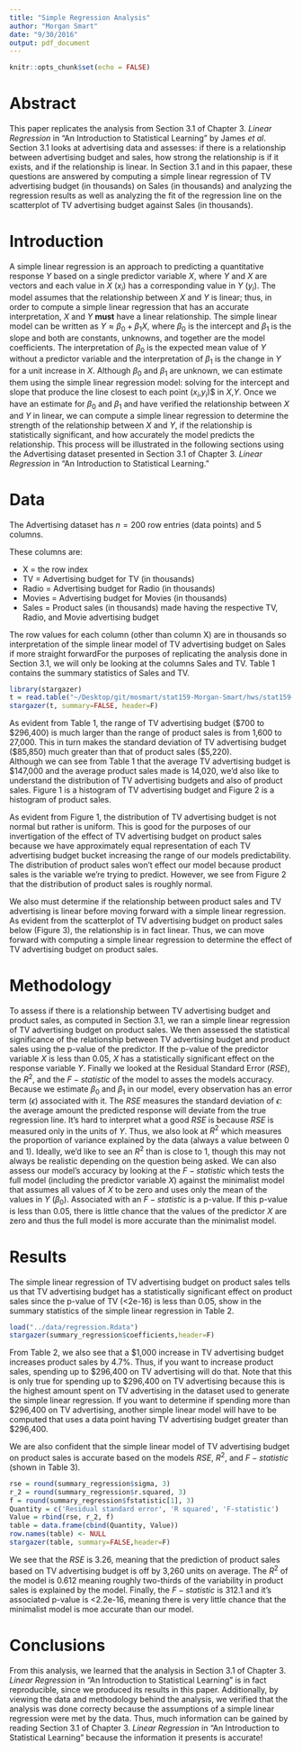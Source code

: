 ```yaml
---
title: "Simple Regression Analysis"
author: "Morgan Smart"
date: "9/30/2016"
output: pdf_document
---
```


```r
knitr::opts_chunk$set(echo = FALSE)
```

# Abstract
This paper replicates the analysis from Section 3.1 of Chapter 3. *Linear Regression* in "An Introduction to Statistical Learning" by James *et al*. Section 3.1 looks at advertising data and assesses: if there is a relationship between advertising budget and sales, how strong the relationship is if it exists, and if the relationship is linear. In Section 3.1 and in this papaer, these questions are answered by computing a simple linear regression of TV advertising budget (in thousands) on Sales (in thousands) and analyzing the regression results as well as analyzing the fit of the regression line on the scatterplot of TV advertising budget against Sales (in thousands).

# Introduction
A simple linear regression is an approach to predicting a quantitative response $Y$ based on a single predictor variable $X$, where $Y$ and $X$ are vectors and each value in $X$ ($x_i$) has a corresponding value in $Y$ ($y_i$). The model assumes that the relationship between $X$ and $Y$ is linear; thus, in order to compute a simple linear regression that has an accurate interpretation, $X$ and $Y$ **must** have a linear relationship. The simple linear model can be written as $Y \approx \beta_0 + \beta_1X$, where $\beta_0$ is the intercept and $\beta_1$ is the slope and both are constants, unknowns, and together are the model coefficients. The interpretation of $\beta_0$ is the expected mean value of $Y$ without a predictor variable and the interpretation of $\beta_1$ is the change in $Y$ for a unit increase in $X$. Although $\beta_0$ and $\beta_1$ are unknown, we can estimate them using the simple linear regression model: solving for the intercept and slope that produce the line closest to each point ($x_i$,$y_i$)$ in $X$,$Y$. Once we have an estimate for $\beta_0$ and $\beta_1$ and have verified the relationship between $X$ and $Y$ in linear, we can compute a simple linear regression to determine the strength of the relationship between $X$ and $Y$, if the relationship is statistically significant, and how accurately the model predicts the relationship. This process will be illustrated in the following sections using the Advertising dataset presented in Section 3.1 of Chapter 3. *Linear Regression* in "An Introduction to Statistical Learning."

# Data
The Advertising dataset has $n = 200$ row entries (data points) and 5 columns. 

These columns are:

  * X = the row index
  * TV = Advertising budget for TV (in thousands)
  * Radio = Advertising budget for Radio (in thousands)
  * Movies = Advertising budget for Movies (in thousands)
  * Sales = Product sales (in thousands) made having the respective TV, Radio, and Movie advertising budget

The row values for each column (other than column X) are in thousands so interpretation of the simple linear model of TV advertising budget on Sales if more straight forwardFor the purposes of replicating the analysis done in Section 3.1, we will only be looking at the columns Sales and TV. Table 1 contains the summary statistics of Sales and TV.
```r
library(stargazer)
t = read.table("~/Desktop/git/mosmart/stat159-Morgan-Smart/hws/stat159-fall2016-hw02/data/eda-output.txt", sep="\t", header=T)
stargazer(t, summary=FALSE, header=F)
```
As evident from Table 1, the range of TV advertising budget ($700 to $296,400) is much larger than the range of product sales is from 1,600 to 27,000. This in turn makes the standard deviation of TV advertising budget ($85,850) much greater than that of product sales ($5,220).  
Although we can see from Table 1 that the average TV advertising budget is $147,000 and the average product sales made is 14,020, we'd also like to understand the distribution of TV advertising budgets and also of product sales. Figure 1 is a histogram of TV advertising budget and Figure 2 is a histogram of product sales.

\begin{figure}[h]
\centering
\begin{minipage}{.5\textwidth}
  \centering
  \includegraphics[width=.75\textwidth]{../images/histogram-tv.png}
  \caption{TV Ad Budget Histogram}
\end{minipage}%
\begin{minipage}{.5\textwidth}
  \centering
  \includegraphics[width=.75\textwidth]{../images/histogram-sales.png}
  \caption{Product Sales Histogram}
\end{minipage}
\end{figure}

As evident from Figure 1, the distribution of TV advertising budget is not normal but rather is uniform. This is good for the purposes of our invertigation of the effect of TV advertising budget on product sales because we have approximately equal representation of each TV advertising budget bucket increasing the range of our models predictability. The distribution of product sales won't effect our model because product sales is the variable we're trying to predict. However, we see from Figure 2 that the distribution of product sales is roughly normal.

We also must determine if the relationship between product sales and TV advertising is linear before moving forward with a simple linear regression. As evident from the scatterplot of TV advertising budget on product sales below (Figure 3), the relationship is in fact linear. Thus, we can move forward with computing a simple linear regression to determine the effect of TV advertising budget on product sales.

\begin{figure}[h]
\caption{Scatterplot of TV vs Sales with Regression Line}
\centering
\includegraphics[width=0.5\textwidth]{../images/scatterplot-tv-sales.png}
\end{figure}

# Methodology
To assess if there is a relationship between TV advertising budget and product sales, as computed in Section 3.1, we ran a simple linear regression of TV advertising budget on product sales. We then assessed the statistical significance of the relationship between TV advertising budget and product sales using the p-value of the predictor. If the p-value of the predictor variable $X$ is less than 0.05, $X$ has a statistically significant effect on the response variable $Y$. Finally we looked at the Residual Standard Error ($RSE$), the $R^2$, and the $F-statistic$ of the model to asses the models accuracy. Because we estimate $\beta_0$ and $\beta_1$ in our model, every observation has an error term ($\epsilon$) associated with it. The $RSE$ measures the standard deviation of $\epsilon$: the average amount the predicted response will deviate from the true regression line. It's hard to interpret what a good $RSE$ is because $RSE$ is measured only in the units of $Y$. Thus, we also look at $R^2$ which measures the proportion of variance explained by the data (always a value between 0 and 1). Ideally, we'd like to see an $R^2$ than is close to 1, though this may not always be realistic depending on the question being asked. We can also assess our model's accuracy by looking at the $F-statistic$ which tests the full model (including the predictor variable $X$) against the minimalist model that assumes all values of $X$ to be zero and uses only the mean of the values in $Y$ ($\beta_0$). Associated with an $F-statistic$ is a p-value. If this p-value is less than 0.05, there is little chance that the values of the predictor $X$ are zero and thus the full model is more accurate than the minimalist model.

# Results
The simple linear regression of TV advertising budget on product sales tells us that TV advertising budget has a statistically significant effect on product sales since the p-value of TV (<2e-16) is less than 0.05, show in the summary statistics of the simple linear regression in Table 2. 
```r
load("../data/regression.Rdata")
stargazer(summary_regression$coefficients,header=F)
```
From Table 2, we also see that a $1,000 increase in TV advertising budget increases product sales by 4.7%. Thus, if you want to increase product sales, spending up to $296,400 on TV advertising will do that. Note that this is only true for spending up to $296,400 on TV advertising because this is the highest amount spent on TV advertising in the dataset used to generate the simple linear regression. If you want to determine if spending more than $296,400 on TV advertising, another simple linear model will have to be computed that uses a data point having TV advertising budget greater than $296,400.

We are also confident that the simple linear model of TV advertising budget on product sales is accurate based on the models $RSE$, $R^2$, and $F-statistic$ (shown in Table 3).
```r
rse = round(summary_regression$sigma, 3)
r_2 = round(summary_regression$r.squared, 3)
f = round(summary_regression$fstatistic[1], 3)
Quantity = c('Residual standard error', 'R squared', 'F-statistic')
Value = rbind(rse, r_2, f)
table = data.frame(cbind(Quantity, Value))
row.names(table) <- NULL
stargazer(table, summary=FALSE,header=F)
```
We see that the $RSE$ is 3.26, meaning that the prediction of product sales based on TV advertising budget is off by 3,260 units on average. The $R^2$ of the model is 0.612 meaning roughly two-thirds of the variability in product sales is explained by the model. Finally, the $F-statistic$ is 312.1 and it's associated p-value is <2.2e-16, meaning there is very little chance that the minimalist model is moe accurate than our model.

# Conclusions
From this analysis, we learned that the analysis in Section 3.1 of Chapter 3. *Linear Regression* in "An Introduction to Statistical Learning" is in fact reproducible, since we produced its results in this paper. Additionally, by viewing the data and methodology behind the analysis, we verified that the analysis was done correcty because the assumptions of a simple linear regression were met by the data. Thus, much information can be gained by reading Section 3.1 of Chapter 3. *Linear Regression* in "An Introduction to Statistical Learning" because the information it presents is accurate!